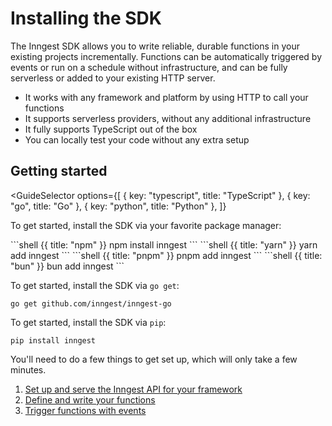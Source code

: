 
# Installing the SDK

The Inngest SDK allows you to write reliable, durable functions in your existing projects incrementally. Functions can be automatically triggered by events or run on a schedule without infrastructure, and can be fully serverless or added to your existing HTTP server.

- It works with any framework and platform by using HTTP to call your functions
- It supports serverless providers, without any additional infrastructure
- It fully supports TypeScript out of the box
- You can locally test your code without any extra setup



## Getting started

<GuideSelector
  options={[
    { key: "typescript", title: "TypeScript" },
    { key: "go", title: "Go" },
    { key: "python", title: "Python" },
  ]}
>

<GuideSection show="typescript">

To get started, install the SDK via your favorite package manager:

<CodeGroup>
```shell {{ title: "npm" }}
npm install inngest
```
```shell {{ title: "yarn" }}
yarn add inngest
```
```shell {{ title: "pnpm" }}
pnpm add inngest
```
```shell {{ title: "bun" }}
bun add inngest
```
</CodeGroup>


</GuideSection>

<GuideSection show="go">

To get started, install the SDK via `go get`:

```shell
go get github.com/inngest/inngest-go
```

</GuideSection>

<GuideSection show="python">

To get started, install the SDK via `pip`:



```shell
pip install inngest
```


</GuideSection>

</GuideSelector>


You'll need to do a few things to get set up, which will only take a few minutes.

1. [Set up and serve the Inngest API for your framework](/docs/learn/serving-inngest-functions)
2. [Define and write your functions](/docs/functions)
3. [Trigger functions with events](/docs/events)